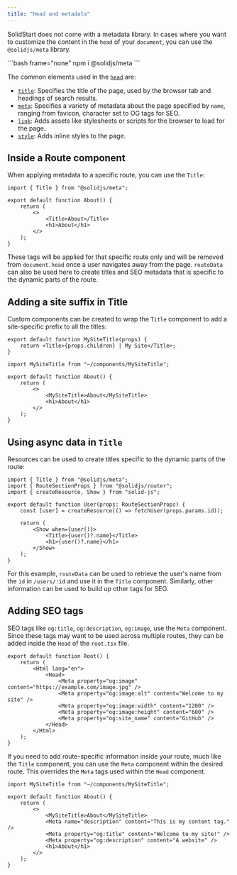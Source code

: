 ```yaml
---
title: "Head and metadata"
---
```


SolidStart does not come with a metadata library. In cases where you want to customize the content in the `head` of your `document`, you can use the `@solidjs/meta` library.

<div id="npm">```bash frame="none" npm i @solidjs/meta ```</div>

The common elements used in the [`head`](https://developer.mozilla.org/en-US/docs/Web/HTML/Element/head) are:

- [`title`](https://developer.mozilla.org/en-US/docs/Web/HTML/Element/title): Specifies the title of the page, used by the browser tab and headings of search results.
- [`meta`](https://developer.mozilla.org/en-US/docs/Web/HTML/Element/meta): Specifies a variety of metadata about the page specified by `name`, ranging from favicon, character set to OG tags for SEO.
- [`link`](https://developer.mozilla.org/en-US/docs/Web/HTML/Element/link): Adds assets like stylesheets or scripts for the browser to load for the page.
- [`style`](https://developer.mozilla.org/en-US/docs/Web/HTML/Element/style): Adds inline styles to the page.

## Inside a Route component

When applying metadata to a specific route, you can use the `Title`:

```tsx {6}
import { Title } from "@solidjs/meta";

export default function About() {
	return (
		<>
			<Title>About</Title>
			<h1>About</h1>
		</>
	);
}
```

These tags will be applied for that specific route only and will be removed from `document.head` once a user navigates away from the page. `routeData` can also be used here to create titles and SEO metadata that is specific to the dynamic parts of the route.

## Adding a site suffix in Title

Custom components can be created to wrap the `Title` component to add a site-specific prefix to all the titles:

```tsx {2}
export default function MySiteTitle(props) {
	return <Title>{props.children} | My Site</Title>;
}
```

```tsx { 6 }
import MySiteTitle from "~/components/MySiteTitle";

export default function About() {
	return (
		<>
			<MySiteTitle>About</MySiteTitle>
			<h1>About</h1>
		</>
	);
}
```

## Using async data in `Title`

Resources can be used to create titles specific to the dynamic parts of the route:

```tsx { 10 }
import { Title } from "@solidjs/meta";
import { RouteSectionProps } from "@solidjs/router";
import { createResource, Show } from "solid-js";

export default function User(props: RouteSectionProps) {
	const [user] = createResource(() => fetchUser(props.params.id));

	return (
		<Show when={user()}>
			<Title>{user()?.name}</Title>
			<h1>{user()?.name}</h1>
		</Show>
	);
}
```

For this example, `routeData` can be used to retrieve the user's name from the `id` in `/users/:id` and use it in the `Title` component. Similarly, other information can be used to build up other tags for SEO.

## Adding SEO tags

SEO tags like `og:title`, `og:description`, `og:image`, use the `Meta` component. Since these tags may want to be used across multiple routes, they can be added inside the `Head` of the `root.tsx` file.

```tsx { 5-15 }
export default function Root() {
	return (
		<Html lang="en">
			<Head>
				<Meta property="og:image" content="https://example.com/image.jpg" />
				<Meta property="og:image:alt" content="Welcome to my site" />
				<Meta property="og:image:width" content="1200" />
				<Meta property="og:image:height" content="600" />
				<Meta property="og:site_name" content="GitHub" />
			</Head>
		</Html>
	);
}
```

If you need to add route-specific information inside your route, much like the `Title` component, you can use the `Meta` component within the desired route. This overrides the `Meta` tags used within the `Head` component.

```tsx
import MySiteTitle from "~/components/MySiteTitle";

export default function About() {
	return (
		<>
			<MySiteTitle>About</MySiteTitle>
			<Meta name="description" content="This is my content tag." />
			<Meta property="og:title" content="Welcome to my site!" />
			<Meta property="og:description" content="A website" />
			<h1>About</h1>
		</>
	);
}
```
